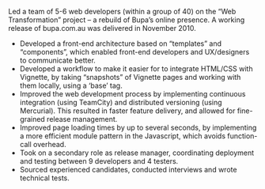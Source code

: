 
Led a team of 5-6 web developers (within a group of 40) on the “Web Transformation” project – a rebuild of Bupa’s online presence. A working release of bupa.com.au was delivered in November 2010.

- Developed a front-end architecture based on “templates” and “components”, which enabled front-end developers and UX/designers to communicate better.
- Developed a workflow to make it easier for to integrate HTML/CSS with Vignette, by taking “snapshots” of Vignette pages and working with them locally, using a ‘base’ tag.
- Improved the web development process by implementing continuous integration (using TeamCity) and distributed versioning (using Mercurial). This resulted in faster feature delivery, and allowed for fine-grained release management.
- Improved page loading times by up to several seconds, by implementing a more efficient module pattern in the Javascript, which avoids function-call overhead.
- Took on a secondary role as release manager, coordinating deployment and testing between 9 developers and 4 testers.
- Sourced experienced candidates, conducted interviews and wrote technical tests.